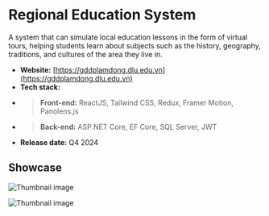 # Regional Education System

A system that can simulate local education lessons in the form of virtual tours, helping students learn about subjects such as the history, geography, traditions, and cultures of the area they live in.

- **Website:** [https://gddplamdong.dlu.edu.vn](https://gddplamdong.dlu.edu.vn)
- **Tech stack:**
- > **Front-end:** ReactJS, Tailwind CSS, Redux, Framer Motion, Panolens.js
- > **Back-end:** ASP\.NET Core, EF Core, SQL Server, JWT
- **Release date:** Q4 2024

## Showcase

![Thumbnail image](/images/projects/regional-education-thumbnail.png)

![Thumbnail image](/images/projects/currency-swapper-thumbnail.png)
